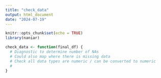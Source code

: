 ```yaml
---
title: "check_data"
output: html_document
date: "2024-07-19"
---
```


```r
knitr::opts_chunk$set(echo = TRUE)
library(naniar)
```


```r
check_data <- function(final_df) {
  # Diagnostic to determine number of NAs
  # Could also map where there is missing data
  # Check all data types are numeric / can be converted to numeric 
  # 
}


```

